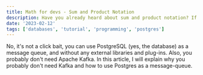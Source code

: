 ```yaml
---
title: Math for devs - Sum and Product Notation
description: Have you already heard about sum and product notation? If not, this article is for you. You probably have already seen it, but you didn't know what it is. Into use it.
date: '2023-02-12'
tags: ['databases', 'tutorial', 'programming', 'postgres']
---
```


No, it's not a click bait, you can use PostgreSQL (yes, the database) as a message queue, and without any external libraries and plug-ins. Also, you probably don't need Apache Kafka. In this article, I will explain why you probably don't need Kafka and how to use Postgres as a message-queue.

&nbsp;
